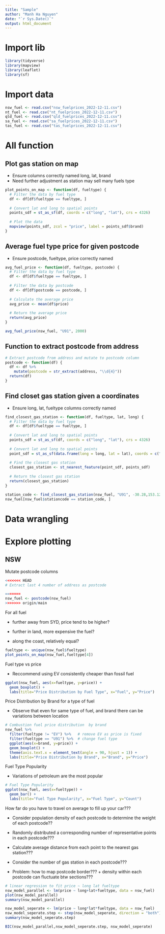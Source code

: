 ```yaml
---
title: "Sample"
author: "Manh Ha Nguyen"
date: "`r Sys.Date()`"
output: html_document
---
```


# Import lib

```r
library(tidyverse)
library(mapview)
library(leaflet)
library(sf)
```

# Import data

```r
nsw_fuel <- read.csv("nsw_fuelprices_2022-12-11.csv")
nt_fuel <- read.csv("nt_fuelprices_2022-12-11.csv")
qld_fuel <- read.csv("qld_fuelprices_2022-12-11.csv")
sa_fuel <- read.csv("sa_fuelprices_2022-12-11.csv")
tas_fuel <- read.csv("tas_fuelprices_2022-12-11.csv")
```

# All function

## Plot gas station on map

-   Ensure columns correctly named long, lat, brand
-   Need further adjustment as station may sell many fuels type

```r
plot_points_on_map <- function(df, fueltype) {
  # Filter the data by fuel type
  df <- df[df$fueltype == fueltype, ]
  
  # Convert lat and long to spatial points
  points_sdf = st_as_sf(df, coords = c("long", "lat"), crs = 4326)
  
  # Plot the data
  mapview(points_sdf, zcol = "price", label = points_sdf$brand)
}

```

## Average fuel type price for given postcode

-   Ensure postcode, fueltype, price correctly named

```r
avg_fuel_price <- function(df, fueltype, postcode) {
  # Filter the data by fuel type
  df <- df[df$fueltype == fueltype, ]
  
  # Filter the data by postcode
  df <- df[df$postcode == postcode, ]
  
  # Calculate the average price
  avg_price <- mean(df$price)
  
  # Return the average price
  return(avg_price)
}

avg_fuel_price(nsw_fuel, "U91", 2000)
```
## Function to extract postcode from address

```r
# Extract postcode from address and mutate to postcode column
postcode <- function(df) {
  df <- df %>%
    mutate(postcode = str_extract(address, "\\d{4}"))
  return(df)
}
```

## Find closet gas station given a coordinates

-   Ensure long, lat, fueltype columns correctly named

```r
find_closest_gas_station <- function(df, fueltype, lat, long) {
  # Filter the data by fuel type
  df <- df[df$fueltype == fueltype, ]
  
  # Convert lat and long to spatial points
  points_sdf = st_as_sf(df, coords = c("long", "lat"), crs = 4326)
  
  # Convert lat and long to spatial points
  point_sdf = st_as_sf(data.frame(long = long, lat = lat), coords = c("long", "lat"), crs = 4326)
  
  # Find the closest gas station
  closest_gas_station <- st_nearest_feature(point_sdf, points_sdf)
  
  # Return the closest gas station
  return(closest_gas_station)
}

station_code <- find_closest_gas_station(nsw_fuel, "U91", -30.28,153.12)
nsw_fuel[nsw_fuel$stationcode == station_code, ]
```

# Data wrangling

# Explore plotting

## NSW

Mutate postcode columns

```r
<<<<<<< HEAD
# Extract last 4 number of address as postcode

=======
nsw_fuel <- postcode(nsw_fuel)
>>>>>>> origin/main
```

For all fuel

-   further away from SYD, price tend to be higher?

-   further in land, more expensive the fuel?

-   along the coast, relatively equal?

```r
fueltype <- unique(nsw_fuel$fueltype)
plot_points_on_map(nsw_fuel,fueltype[4]) 
```

Fuel type vs price

-   Reccommend using EV consistently cheaper than fossil fuel

```r
ggplot(nsw_fuel, aes(x=fueltype, y=price)) +
  geom_boxplot() +
  labs(title="Price Distribution by Fuel Type", x="Fuel", y="Price")

```

Price Distribution by Brand for a type of fuel

-   Observe that even for same type of fuel, and brand there can be variations between location

```r
# Combustion fuel price distribution  by brand
nsw_fuel %>%
  filter(fueltype != "EV") %>%   # remove EV as price is fixed
  filter(fueltype == "U91") %>%  # change fuel type
  ggplot(aes(x=brand, y=price)) +
  geom_boxplot() +
  theme(axis.text.x = element_text(angle = 90, hjust = 1)) +
  labs(title="Price Distribution by Brand", x="Brand", y="Price")

```

Fuel Type Popularity

-   Variations of petroleum are the most popular

```r
# Fuel Type Popularity
ggplot(nsw_fuel, aes(x=fueltype)) +
  geom_bar() +
  labs(title="Fuel Type Popularity", x="Fuel Type", y="Count")
```

How far do you have to travel on average to fill up your car???

-   Consider population density of each postcode to determine the weight of each postcode??

-   Randomly distributed a corresponding number of representative points in each postcode???

-   Calculate average distance from each point to the nearest gas station???

-   Consider the number of gas station in each postcode???

-   Problem: how to map postcode border??? + density within each postcode can fluctuate btw sections???



```r
# linear regression to fit price ~ long lat fueltype
nsw_model_parallel <- lm(price ~ long+lat+fueltype, data = nsw_fuel)
plot(nsw_model_parallel)
summary(nsw_model_parallel)

nsw_model_seperate <- lm(price ~ long*lat*fueltype, data = nsw_fuel)
nsw_model_seperate.step <- step(nsw_model_seperate, direction = "both")
summary(nsw_model_seperate.step)

BIC(nsw_model_parallel,nsw_model_seperate.step, nsw_model_seperate)
```
